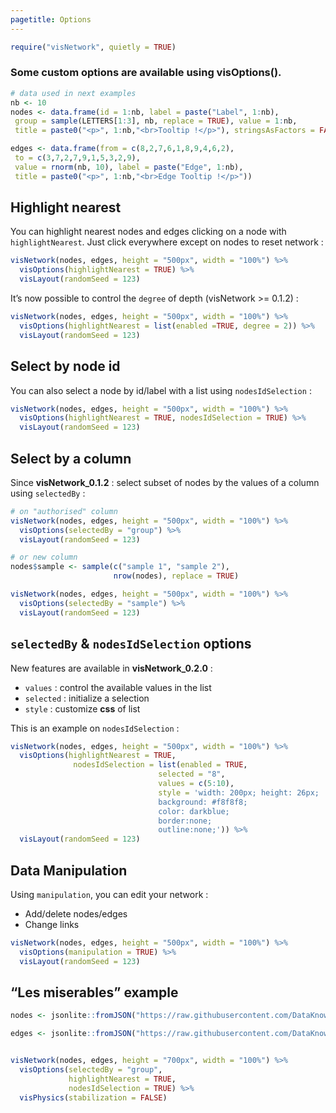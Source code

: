 ```yaml
---
pagetitle: Options
---
```


```r
require("visNetwork", quietly = TRUE)
```

### Some custom options are available using **visOptions()**.

```r
# data used in next examples
nb <- 10
nodes <- data.frame(id = 1:nb, label = paste("Label", 1:nb),
 group = sample(LETTERS[1:3], nb, replace = TRUE), value = 1:nb,
 title = paste0("<p>", 1:nb,"<br>Tooltip !</p>"), stringsAsFactors = FALSE)

edges <- data.frame(from = c(8,2,7,6,1,8,9,4,6,2),
 to = c(3,7,2,7,9,1,5,3,2,9),
 value = rnorm(nb, 10), label = paste("Edge", 1:nb),
 title = paste0("<p>", 1:nb,"<br>Edge Tooltip !</p>"))
```


## Highlight nearest

You can highlight nearest nodes and edges clicking on a node with ````highlightNearest````.
Just click everywhere except on nodes to reset network : 

```r
visNetwork(nodes, edges, height = "500px", width = "100%") %>% 
  visOptions(highlightNearest = TRUE) %>%
  visLayout(randomSeed = 123)
```

It's now possible to control the ````degree```` of depth (visNetwork >= 0.1.2) : 

```r
visNetwork(nodes, edges, height = "500px", width = "100%") %>% 
  visOptions(highlightNearest = list(enabled =TRUE, degree = 2)) %>%
  visLayout(randomSeed = 123)
```


## Select by node id

You can also select a node by id/label with a list using ````nodesIdSelection```` : 

```r
visNetwork(nodes, edges, height = "500px", width = "100%") %>% 
  visOptions(highlightNearest = TRUE, nodesIdSelection = TRUE) %>%
  visLayout(randomSeed = 123)
```

## Select by a column

Since __visNetwork_0.1.2__ : select subset of nodes by the values of a column using ````selectedBy```` :

```r
# on "authorised" column
visNetwork(nodes, edges, height = "500px", width = "100%") %>%
  visOptions(selectedBy = "group") %>%
  visLayout(randomSeed = 123)
```

```r
# or new column
nodes$sample <- sample(c("sample 1", "sample 2"), 
                       nrow(nodes), replace = TRUE)

visNetwork(nodes, edges, height = "500px", width = "100%") %>%
  visOptions(selectedBy = "sample") %>%
  visLayout(randomSeed = 123)
```

## ````selectedBy```` & ````nodesIdSelection```` options

New features are available in __visNetwork_0.2.0__ : 

* ````values```` : control the available values in the list
* ````selected```` : initialize a selection
* ````style```` : customize __css__ of list

This is an example on ````nodesIdSelection```` :

```r
visNetwork(nodes, edges, height = "500px", width = "100%") %>% 
  visOptions(highlightNearest = TRUE, 
              nodesIdSelection = list(enabled = TRUE,
                                 selected = "8",
                                 values = c(5:10),
                                 style = 'width: 200px; height: 26px;
                                 background: #f8f8f8;
                                 color: darkblue;
                                 border:none;
                                 outline:none;')) %>%
  visLayout(randomSeed = 123)
```


## Data Manipulation

Using ````manipulation````, you can edit your network : 

* Add/delete nodes/edges
* Change links

```r
visNetwork(nodes, edges, height = "500px", width = "100%") %>% 
  visOptions(manipulation = TRUE) %>%
  visLayout(randomSeed = 123)
```

## "Les miserables" example

```r
nodes <- jsonlite::fromJSON("https://raw.githubusercontent.com/DataKnowledge/DataKnowledge.github.io/master/visNetwork/data/nodes_miserables.json")

edges <- jsonlite::fromJSON("https://raw.githubusercontent.com/DataKnowledge/DataKnowledge.github.io/master/visNetwork/data/edges_miserables.json")


visNetwork(nodes, edges, height = "700px", width = "100%") %>%
  visOptions(selectedBy = "group", 
             highlightNearest = TRUE, 
             nodesIdSelection = TRUE) %>%
  visPhysics(stabilization = FALSE)
```